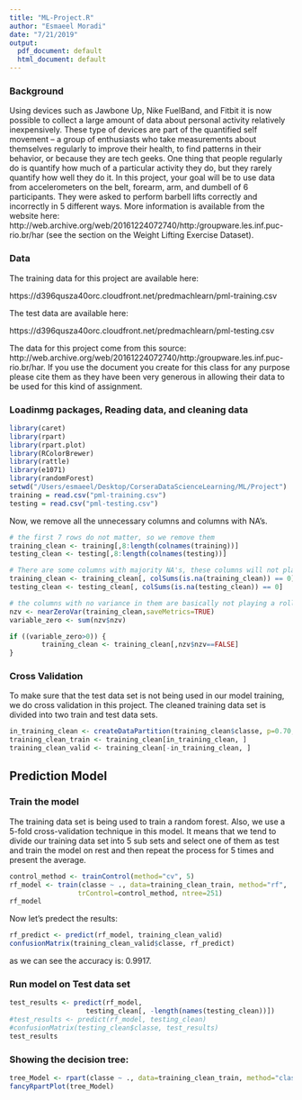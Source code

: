 ```yaml
---
title: "ML-Project.R"
author: "Esmaeel Moradi"
date: "7/21/2019"
output:
  pdf_document: default
  html_document: default
---
```


### Background
Using devices such as Jawbone Up, Nike FuelBand, and Fitbit it is now possible to collect a large amount of data about personal activity relatively inexpensively. These type of devices are part of the quantified self movement – a group of enthusiasts who take measurements about themselves regularly to improve their health, to find patterns in their behavior, or because they are tech geeks. One thing that people regularly do is quantify how much of a particular activity they do, but they rarely quantify how well they do it. In this project, your goal will be to use data from accelerometers on the belt, forearm, arm, and dumbell of 6 participants. They were asked to perform barbell lifts correctly and incorrectly in 5 different ways. More information is available from the website here: http://web.archive.org/web/20161224072740/http:/groupware.les.inf.puc-rio.br/har (see the section on the Weight Lifting Exercise Dataset).

### Data
The training data for this project are available here:

https://d396qusza40orc.cloudfront.net/predmachlearn/pml-training.csv

The test data are available here:

https://d396qusza40orc.cloudfront.net/predmachlearn/pml-testing.csv

The data for this project come from this source: http://web.archive.org/web/20161224072740/http:/groupware.les.inf.puc-rio.br/har. If you use the document you create for this class for any purpose please cite them as they have been very generous in allowing their data to be used for this kind of assignment.

### Loadinmg packages, Reading data, and cleaning data
```r
library(caret)
library(rpart)
library(rpart.plot)
library(RColorBrewer)
library(rattle)
library(e1071)
library(randomForest)
setwd("/Users/esmaeel/Desktop/CorseraDataScienceLearning/ML/Project")
training = read.csv("pml-training.csv")
testing = read.csv("pml-testing.csv") 
```

Now, we remove all the unnecessary columns and columns with NA's.
```r
# the first 7 rows do not matter, so we remove them
training_clean <- training[,8:length(colnames(training))]
testing_clean <- testing[,8:length(colnames(testing))]

# There are some columns with majority NA's, these columns will not play a roll in prediction
training_clean <- training_clean[, colSums(is.na(training_clean)) == 0] 
testing_clean <- testing_clean[, colSums(is.na(testing_clean)) == 0] 

# the columns with no variance in them are basically not playing a roll in prediction
nzv <- nearZeroVar(training_clean,saveMetrics=TRUE)
variable_zero <- sum(nzv$nzv)

if ((variable_zero>0)) {
        training_clean <- training_clean[,nzv$nzv==FALSE]
}

```

### Cross Validation
To make sure that the test data set is not being used in our model training, we do cross validation in this project. The cleaned training data set is divided into two train and test data sets.

```r
in_training_clean <- createDataPartition(training_clean$classe, p=0.70, list=F)
training_clean_train <- training_clean[in_training_clean, ]
training_clean_valid <- training_clean[-in_training_clean, ]
```

## Prediction Model

### Train the model
The training data set is being used to train a random forest. Also, we use a 5-fold cross-validation technique in this model. It means that we tend to divide our training data set into 5 sub sets and select one of them as test and train the model on rest and then repeat the process for 5 times and present the average. 

```r
control_method <- trainControl(method="cv", 5)
rf_model <- train(classe ~ ., data=training_clean_train, method="rf",
                 trControl=control_method, ntree=251)
rf_model
```

Now let's predect the results:

```r
rf_predict <- predict(rf_model, training_clean_valid)
confusionMatrix(training_clean_valid$classe, rf_predict)
```

as we can see the accuracy is: 0.9917.

### Run model on Test data set

```r
test_results <- predict(rf_model, 
                   testing_clean[, -length(names(testing_clean))])
#test_results <- predict(rf_model, testing_clean)
#confusionMatrix(testing_clean$classe, test_results)
test_results
```

### Showing the decision tree:

```r
tree_Model <- rpart(classe ~ ., data=training_clean_train, method="class")
fancyRpartPlot(tree_Model)
```






















